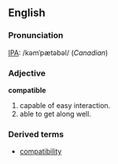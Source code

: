 ==English==
===Pronunciation===
[[w:IPA|IPA]]: /kəmˈpætəbəl/ (''Canadian'')
===Adjective===
'''compatible'''
# capable of easy interaction.
# able to get along well.
===Derived terms===
* [[compatibility]]